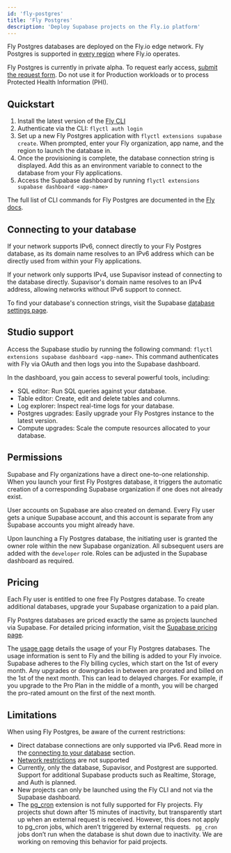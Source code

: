```yaml
---
id: 'fly-postgres'
title: 'Fly Postgres'
description: 'Deploy Supabase projects on the Fly.io platform'
---
```


Fly Postgres databases are deployed on the Fly.io edge network. Fly Postgres is supported in [every region](https://fly.io/docs/reference/regions/) where Fly.io operates.

<Admonition type="note">

Fly Postgres is currently in private alpha. To request early access, [submit the request form](https://forms.supabase.com/fly-postgres). Do not use it for Production workloads or to process Protected Health Information (PHI).

</Admonition>

## Quickstart

1. Install the latest version of the [Fly CLI](https://fly.io/docs/hands-on/install-flyctl/)
2. Authenticate via the CLI: `flyctl auth login`
3. Set up a new Fly Postgres application with `flyctl extensions supabase create`. When prompted, enter your Fly organization, app name, and the region to launch the database in.
4. Once the provisioning is complete, the database connection string is displayed. Add this as an environment variable to connect to the database from your Fly applications.
5. Access the Supabase dashboard by running `flyctl extensions supabase dashboard <app-name>`

The full list of CLI commands for Fly Postgres are documented in the [Fly docs](https://fly.io/docs/flyctl/extensions-supabase/).

## Connecting to your database

If your network supports IPv6, connect directly to your Fly Postgres database, as its domain name resolves to an IPv6 address which can be directly used from within your Fly applications.

If your network only supports IPv4, use Supavisor instead of connecting to the database directly. Supavisor's domain name resolves to an IPv4 address, allowing networks without IPv6 support to connect.

To find your database's connection strings, visit the Supabase [database settings page](https://supabase.com/dashboard/project/_/settings/database).

## Studio support

Access the Supabase studio by running the following command: `flyctl extensions supabase dashboard <app-name>`. This command authenticates with Fly via OAuth and then logs you into the Supabase dashboard.

In the dashboard, you gain access to several powerful tools, including:

- SQL editor: Run SQL queries against your database.
- Table editor: Create, edit and delete tables and columns.
- Log explorer: Inspect real-time logs for your database.
- Postgres upgrades: Easily upgrade your Fly Postgres instance to the latest version.
- Compute upgrades: Scale the compute resources allocated to your database.

## Permissions

Supabase and Fly organizations have a direct one-to-one relationship. When you launch your first Fly Postgres database, it triggers the automatic creation of a corresponding Supabase organization if one does not already exist.

User accounts on Supabase are also created on demand. Every Fly user gets a unique Supabase account, and this account is separate from any Supabase accounts you might already have.

Upon launching a Fly Postgres database, the initiating user is granted the owner role within the new Supabase organization. All subsequent users are added with the `developer` role. Roles can be adjusted in the Supabase dashboard as required.

## Pricing

Each Fly user is entitled to one free Fly Postgres database. To create additional databases, upgrade your Supabase organization to a paid plan.

Fly Postgres databases are priced exactly the same as projects launched via Supabase. For detailed pricing information, visit the [Supabase pricing page](https://supabase.com/pricing).

The [usage page](https://supabase.com/dashboard/org/_/usage) details the usage of your Fly Postgres databases. The usage information is sent to Fly and the billing is added to your Fly invoice. Supabase adheres to the Fly billing cycles, which start on the 1st of every month. Any upgrades or downgrades in between are prorated and billed on the 1st of the next month. This can lead to delayed charges. For example, if you upgrade to the Pro Plan in the middle of a month, you will be charged the pro-rated amount on the first of the next month.

## Limitations

When using Fly Postgres, be aware of the current restrictions:

- Direct database connections are only supported via IPv6. Read more in the [connecting to your database](#connecting-to-your-database) section.
- [Network restrictions](/docs/guides/platform/network-restrictions) are not supported
- Currently, only the database, Supavisor, and Postgrest are supported. Support for additional Supabase products such as Realtime, Storage, and Auth is planned.
- New projects can only be launched using the Fly CLI and not via the Supabase dashboard.
- The [pg_cron](/docs/guides/database/extensions/pg_cron) extension is not fully supported for Fly projects. Fly projects shut down after 15 minutes of inactivity, but transparently start up when an external request is received. However, this does not apply to pg_cron jobs, which aren’t triggered by external requests. ` pg_cron` jobs don’t run when the database is shut down due to inactivity. We are working on removing this behavior for paid projects.

